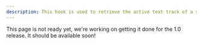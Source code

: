 ```yaml
---
description: This hook is used to retrieve the active text track of a specific kind.
---
```


This page is not ready yet, we're working on getting it done for the 1.0 release. It should be
available soon!
